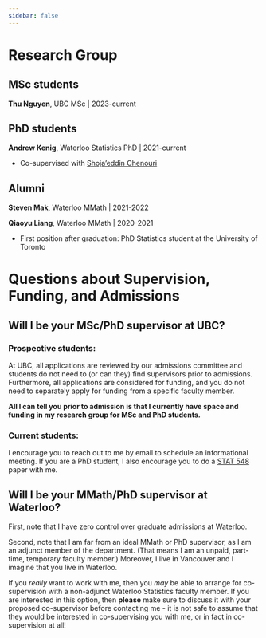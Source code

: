 ```yaml
---
sidebar: false
---
```


# Research Group 

## MSc students

**Thu Nguyen**, UBC MSc | 2023-current

## PhD students

**Andrew Kenig**, Waterloo Statistics PhD |  2021-current 

- Co-supervised with [Shoja'eddin Chenouri](https://uwaterloo.ca/statistics-and-actuarial-science/people-profiles/shojaeddin-chenouri)

## Alumni

**Steven Mak**, Waterloo MMath | 2021-2022 

**Qiaoyu Liang**, Waterloo MMath |  2020-2021 

- First position after graduation: PhD Statistics student at the University of Toronto

# Questions about Supervision, Funding, and Admissions

## Will I be your MSc/PhD supervisor at UBC?  

### Prospective students:

At UBC, all applications are reviewed by our admissions committee and students do not need to (or can they) find supervisors prior to admissions. Furthermore, all applications are considered for funding, and you do not need to separately apply for funding from a specific faculty member. 

**All I can tell you prior to admission is that I currently have space and funding in my research group for MSc and PhD students. **

### Current students: 

I encourage you to reach out to me by email to schedule an informational meeting. If you are a PhD student, I also encourage you to do a [STAT 548](STAT548.qmd) paper with me. 

## Will I be your MMath/PhD supervisor at Waterloo? 

First, note that I have zero control over graduate admissions at Waterloo. 

Second, note that I am far from an ideal MMath or PhD supervisor, as I am an adjunct member of the department. (That means I am an unpaid, part-time, temporary faculty member.) Moreover, I live in Vancouver and I imagine that you live in Waterloo.

If you *really* want to work with me, then you *may* be able to arrange for co-supervision with a non-adjunct Waterloo Statistics faculty member. If you are interested in this option, then **please** make sure to discuss it with your proposed co-supervisor before contacting me - it is not safe to assume that they would be interested in co-supervising you with me, or in fact in co-supervision at all! 